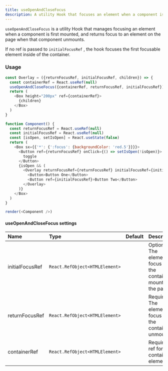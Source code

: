 ```yaml
---
title: useOpenAndCloseFocus
description: A utility Hook that focuses an element when a component is first mounted and returns focus to another element when the component unmounts.
---
```


`useOpenAndCloseFocus` is a utility Hook that manages focusing an element when a component is first mounted, and returns focus to an element on the page when that component unmounts.

If no ref is passed to `initialFocusRef` , the hook focuses the first focusable element inside of the container.

### Usage

```javascript live noinline
const Overlay = ({returnFocusRef, initialFocusRef, children}) => {
  const containerRef = React.useRef(null)
  useOpenAndCloseFocus({containerRef, returnFocusRef, initialFocusRef})
  return (
    <Box height="200px" ref={containerRef}>
      {children}
    </Box>
  )
}

function Component() {
  const returnFocusRef = React.useRef(null)
  const initialFocusRef = React.useRef(null)
  const [isOpen, setIsOpen] = React.useState(false)
  return (
    <Box sx={{'*': {':focus': {backgroundColor: 'red.5'}}}}>
      <Button ref={returnFocusRef} onClick={() => setIsOpen(!isOpen)}>
        toggle
      </Button>
      {isOpen && (
        <Overlay returnFocusRef={returnFocusRef} initialFocusRef={initialFocusRef}>
          <Button>Button One</Button>
          <Button ref={initialFocusRef}>Button Two</Button>
        </Overlay>
      )}
    </Box>
  )
}

render(<Component />)
```

#### useOpenAndCloseFocus settings

| Name            | Type                           | Default | Description                                                               |
| :-------------- | :----------------------------- | :-----: | :------------------------------------------------------------------------ |
| initialFocusRef | `React.RefObject<HTMLElement>` |         | Optional. The element to focus when the container is mounted on the page. |
| returnFocusRef  | `React.RefObject<HTMLElement>` |         | Required. The element to focus when the container is unmounted.           |
| containerRef    | `React.RefObject<HTMLElement>` |         | Required. A ref for the containing element.                               |

